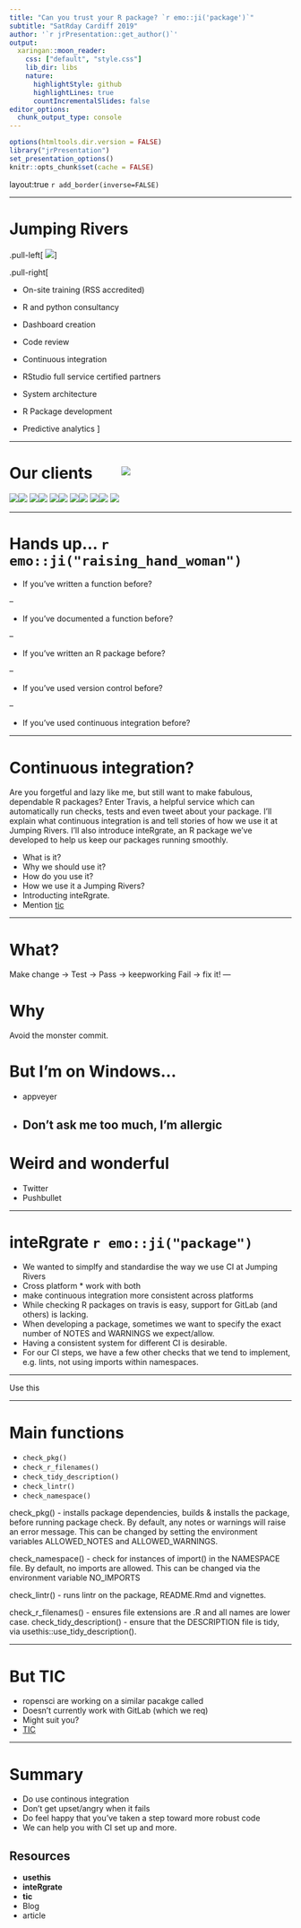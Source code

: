```yaml
---
title: "Can you trust your R package? `r emo::ji('package')`"
subtitle: "SatRday Cardiff 2019"
author: '`r jrPresentation::get_author()`'
output:
  xaringan::moon_reader:
    css: ["default", "style.css"]
    lib_dir: libs
    nature:
      highlightStyle: github
      highlightLines: true
      countIncrementalSlides: false
editor_options: 
  chunk_output_type: console
---
```


```r
options(htmltools.dir.version = FALSE)
library("jrPresentation")
set_presentation_options()
knitr::opts_chunk$set(cache = FALSE)
```


layout:true
`r add_border(inverse=FALSE)`

---

# Jumping Rivers

.pull-left[
<img src="assets/robot.jpg"></img>
]


.pull-right[


* On-site training (RSS accredited)

* R and python consultancy

* Dashboard creation

* Code review

* Continuous integration

* RStudio full service certified partners

* System architecture

* R Package development

* Predictive analytics
  ]
  
---

# Our clients

<div id="clients">
<img src="assets/shell.png"></img><img src="assets/sustrans.png"></img>
<img src="assets/yorkshire.png"></img><img src="assets/hastings.png"></img>
<img src="assets/Pragmatic.png" style=position:relative;top:*2.5rem></img><img src="assets/nhs.png"></img>
<img src="assets/royal_statistical_society.jpg"></img><img src="assets/Francis_Crick_Institute.png"></img>
<img src="assets/Ministry_of_Defence.png"></img><img src="assets/University_of_Manchester.png"></img>
<img src="assets/scot-gov.png"></img>
<img src="assets/ea.png" style=position:relative;top:-3rem></img>
</div>

---

# Hands up... `r emo::ji("raising_hand_woman")`

* If you've written a function before?

--

* If you've documented a function before?

--

* If you've written an R package before?

--

* If you've used version control before?

--

* If you've used continuous integration before?

---


# Continuous integration?


Are you forgetful and lazy like me, but still want to make fabulous, dependable R packages? Enter Travis, a helpful service which can automatically run checks, tests and even tweet about your package. I'll explain what continuous integration is and tell stories of how we use it at Jumping Rivers. I'll also introduce inteRgrate, an R package we've developed to help us keep our packages running smoothly.

* What is it?
* Why we should use it?
* How do you use it?
* How we use it a Jumping Rivers?
* Introducting inteRgrate.
* Mention [tic](https://github.com/ropenscilabs/tic)

---

# What?

Make change ->
Test ->
Pass  -> keepworking
Fail -> fix it!
---

# Why

Avoid the monster commit.

# But I'm on Windows...

* appveyer
* Don't ask me too much, I'm allergic
---

# Weird and wonderful

* Twitter
* Pushbullet

---

# inteRgrate `r emo::ji("package")`

* We wanted to simplfy and standardise the way we use CI at Jumping Rivers
* Cross platform * work with both
* make continuous integration more consistent across platforms
* While checking R packages on travis is easy, support for GitLab (and others) is lacking.
* When developing a package, sometimes we want to specify the exact number of NOTES and WARNINGS we expect/allow.
* Having a consistent system for different CI is desirable.
* For our CI steps, we have a few other checks that we tend to implement, e.g. lints, not using imports within namespaces.

--- 

Use this

---

# Main functions

  * `check_pkg()`
  * `check_r_filenames()`
  * `check_tidy_description()`
  * `check_lintr()`
  * `check_namespace()`
  

check_pkg() - installs package dependencies, builds & installs the package, before running package check. By default, any notes or warnings will raise an error message. This can be changed by setting the environment variables ALLOWED_NOTES and ALLOWED_WARNINGS.

check_namespace() - check for instances of import() in the NAMESPACE file. By default, no imports are allowed. This can be changed via the environment variable NO_IMPORTS

check_lintr() - runs lintr on the package, README.Rmd and vignettes.

check_r_filenames() - ensures file extensions are .R and all names are lower case.
check_tidy_description() - ensure that the DESCRIPTION file is tidy, via usethis::use_tidy_description().

  
---

# But TIC

* ropensci are working on a similar pacakge called
* Doesn't currently work with GitLab (which we req)
* Might suit you?
* [TIC](https://github.com/jumpingrivers/inteRgrate)

---

# Summary 

* Do use continous integration
* Don't get upset/angry when it fails
* Do feel happy that you've taken a step toward more robust code
* We can help you with CI set up and more.

## Resources

* **usethis**
* **inteRgrate**
* **tic**
* Blog
* article